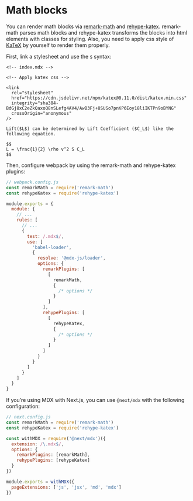 # Math blocks

You can render math blocks via [remark-math](https://github.com/remarkjs/remark-math/tree/main/packages/remark-math)
and [rehype-katex](https://github.com/remarkjs/remark-math/tree/main/packages/rehype-katex).
remark-math parses math blocks and rehype-katex transforms the blocks into html
elements with classes for styling.
Also, you need to apply css style of [KaTeX](https://katex.org/) by yourself to
render them properly.

First, link a stylesheet and use the `$` syntax:

```mdx
<!-- index.mdx -->

<!-- Apply katex css -->

<link
  rel="stylesheet"
  href="https://cdn.jsdelivr.net/npm/katex@0.11.0/dist/katex.min.css"
  integrity="sha384-BdGj8xC2eZkQaxoQ8nSLefg4AV4/AwB3Fj+8SUSo7pnKP6Eoy18liIKTPn9oBYNG"
  crossOrigin="anonymous"
/>

Lift($L$) can be determined by Lift Coefficient ($C_L$) like the following equation.

$$
L = \frac{1}{2} \rho v^2 S C_L
$$
```

Then, configure webpack by using the remark-math and rehype-katex plugins:

```js
// webpack.config.js
const remarkMath = require('remark-math')
const rehypeKatex = require('rehype-katex')

module.exports = {
  module: {
    // ...
    rules: [
      // ...
      {
        test: /.mdx$/,
        use: [
          'babel-loader',
          {
            resolve: '@mdx-js/loader',
            options: {
              remarkPlugins: [
                [
                  remarkMath,
                  {
                    /* options */
                  }
                ]
              ],
              rehypePlugins: [
                [
                  rehypeKatex,
                  {
                    /* options */
                  }
                ]
              ]
            }
          }
        ]
      }
    ]
  }
}
```

If you’re using MDX with Next.js, you can use `@next/mdx` with the following
configuration:

```js
// next.config.js
const remarkMath = require('remark-math')
const rehypeKatex = require('rehype-katex')

const withMDX = require('@next/mdx')({
  extension: /\.mdx$/,
  options: {
    remarkPlugins: [remarkMath],
    rehypePlugins: [rehypeKatex]
  }
})

module.exports = withMDX({
  pageExtensions: ['js', 'jsx', 'md', 'mdx']
})
```
